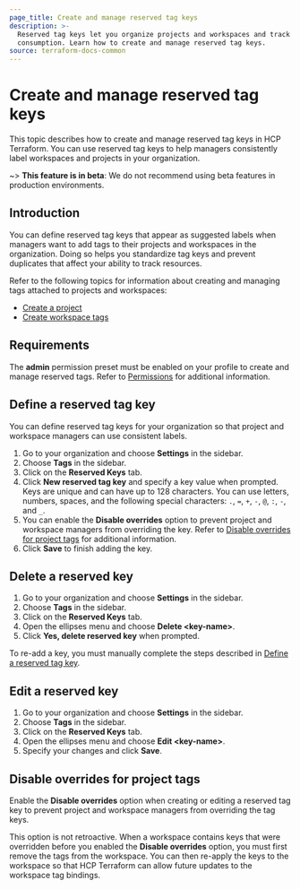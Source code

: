 ```yaml
---
page_title: Create and manage reserved tag keys
description: >-
  Reserved tag keys let you organize projects and workspaces and track
  consumption. Learn how to create and manage reserved tag keys.
source: terraform-docs-common
---
```


# Create and manage reserved tag keys

This topic describes how to create and manage reserved tag keys in HCP Terraform. You can use reserved tag keys to help managers consistently label workspaces and projects in your organization.    

~> **This feature is in beta**: We do not recommend using beta features in production environments.

## Introduction

You can define reserved tag keys that appear as suggested labels when managers want to add tags to their projects and workspaces in the organization. Doing so helps you standardize tag keys and prevent duplicates that affect your ability to track resources. 

Refer to the following topics for information about creating and managing tags attached to projects and workspaces:

-   [Create a project](/terraform/enterprise/projects/manage#create-a-project)
-   [Create workspace tags](/terraform/enterprise/workspaces/tags)

## Requirements

The **admin** permission preset must be enabled on your profile to create and manage reserved tags. Refer to [Permissions](/terraform/enterprise/users-teams-organizations/permissions#organization-permissions) for additional information. 

## Define a reserved tag key

You can define reserved tag keys for your organization so that project and workspace managers can use consistent labels.

1.  Go to your organization and choose **Settings** in the sidebar.
2.  Choose **Tags** in the sidebar. 
3.  Click on the **Reserved Keys** tab.
4.  Click **New reserved tag key** and specify a key value when prompted. Keys are unique and can have up to 128 characters. You can use letters, numbers, spaces, and the following special characters: `.`, `=`, `+`, `-`, `@`, `:`, `-`, and `_`.
5.  You can enable the **Disable overrides** option to prevent project and workspace managers from overriding the key. Refer to [Disable overrides for project tags](#disable-overrides-for-project-tags) for additional information.
6.  Click **Save** to finish adding the key. 

## Delete a reserved key

1.  Go to your organization and choose **Settings** in the sidebar.
2.  Choose **Tags** in the sidebar. 
3.  Click on the **Reserved Keys** tab.
4.  Open the ellipses menu and choose **Delete &lt;key-name>**.
5.  Click **Yes, delete reserved key** when prompted.

To re-add a key, you must manually complete the steps described in [Define a reserved tag key](#define-a-reserved-tag-key).

## Edit a reserved key

1.  Go to your organization and choose **Settings** in the sidebar.
2.  Choose **Tags** in the sidebar. 
3.  Click on the **Reserved Keys** tab.
4.  Open the ellipses menu and choose **Edit &lt;key-name>**.
5.  Specify your changes and click **Save**.

## Disable overrides for project tags

Enable the **Disable overrides** option when creating or editing a reserved tag key to prevent project and workspace managers from overriding the tag keys. 

This option is not retroactive. When a workspace contains keys that were overridden before you enabled the **Disable overrides** option, you must first remove the tags from the workspace. You can then re-apply the keys to the workspace so that HCP Terraform can allow future updates to the workspace tag bindings.
